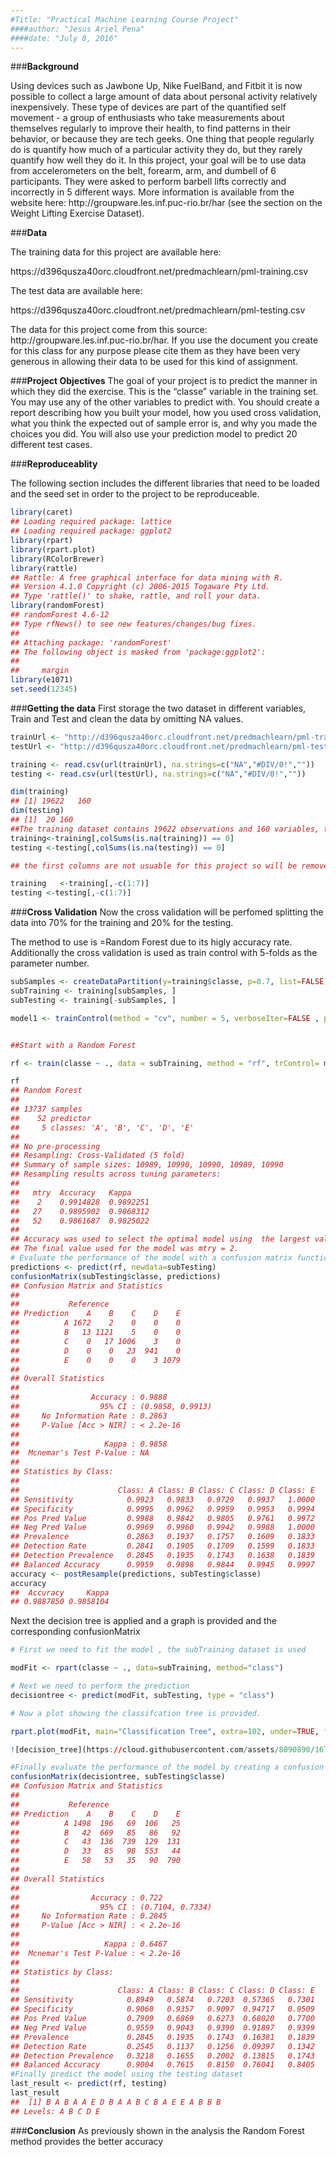 ---
#Title: "Practical Machine Learning Course Project"
####author: "Jesus Ariel Pena"
####date: "July 8, 2016"
---

###**Background**

Using devices such as Jawbone Up, Nike FuelBand, and Fitbit it is now possible to collect a large amount of data about personal activity relatively inexpensively. These type of devices are part of the quantified self movement - a group of enthusiasts who take measurements about themselves regularly to improve their health, to find patterns in their behavior, or because they are tech geeks. One thing that people regularly do is quantify how much of a particular activity they do, but they rarely quantify how well they do it. In this project, your goal will be to use data from accelerometers on the belt, forearm, arm, and dumbell of 6 participants. They were asked to perform barbell lifts correctly and incorrectly in 5 different ways. More information is available from the website here: http://groupware.les.inf.puc-rio.br/har (see the section on the Weight Lifting Exercise Dataset).

###**Data**

The training data for this project are available here:

https://d396qusza40orc.cloudfront.net/predmachlearn/pml-training.csv

The test data are available here:

https://d396qusza40orc.cloudfront.net/predmachlearn/pml-testing.csv


The data for this project come from this source: http://groupware.les.inf.puc-rio.br/har. If you use the document you create for this class for any purpose please cite them as they have been very generous in allowing their data to be used for this kind of assignment.

###**Project Objectives**
The goal of your project is to predict the manner in which they did the exercise. This is the "classe" variable in the training set. You may use any of the other variables to predict with. You should create a report describing how you built your model, how you used cross validation, what you think the expected out of sample error is, and why you made the choices you did. You will also use your prediction model to predict 20 different test cases. 

###**Reproduceablity**

The following section includes the different libraries that need to be loaded and the seed set in order to the project to be reproduceable.


```{r}
library(caret)
## Loading required package: lattice
## Loading required package: ggplot2
library(rpart)
library(rpart.plot)
library(RColorBrewer)
library(rattle)
## Rattle: A free graphical interface for data mining with R.
## Version 4.1.0 Copyright (c) 2006-2015 Togaware Pty Ltd.
## Type 'rattle()' to shake, rattle, and roll your data.
library(randomForest)
## randomForest 4.6-12
## Type rfNews() to see new features/changes/bug fixes.
## 
## Attaching package: 'randomForest'
## The following object is masked from 'package:ggplot2':
## 
##     margin
library(e1071)
set.seed(12345)
```

###**Getting the data**
First storage the two dataset in different variables, Train and Test and clean the data by omitting NA values. 

```{r}
trainUrl <- "http://d396qusza40orc.cloudfront.net/predmachlearn/pml-training.csv"
testUrl <- "http://d396qusza40orc.cloudfront.net/predmachlearn/pml-testing.csv"

training <- read.csv(url(trainUrl), na.strings=c("NA","#DIV/0!",""))
testing <- read.csv(url(testUrl), na.strings=c("NA","#DIV/0!",""))

dim(training)
## [1] 19622   160
dim(testing)
## [1]  20 160
##The training dataset contains 19622 observations and 160 variables, the testing dataset contains 20 observations and 160 variables
training<-training[,colSums(is.na(training)) == 0]
testing <-testing[,colSums(is.na(testing)) == 0]

## the first columns are not usuable for this project so will be removed 

training   <-training[,-c(1:7)]
testing <-testing[,-c(1:7)]


```

###**Cross Validation**
Now the cross validation will be perfomed splitting the data into 70% for the training and 20% for the testing.

The method to use is =Random Forest due to its higly accuracy rate. 
Additionally the cross validation is used as train control with 5-folds as the parameter number. 

```{r}
subSamples <- createDataPartition(y=training$classe, p=0.7, list=FALSE)
subTraining <- training[subSamples, ] 
subTesting <- training[-subSamples, ]

model1 <- trainControl(method = "cv", number = 5, verboseIter=FALSE , preProcOptions="pca", allowParallel=TRUE)


##Start with a Random Forest 

rf <- train(classe ~ ., data = subTraining, method = "rf", trControl= model1, ntree=200)

rf
## Random Forest 
## 
## 13737 samples
##    52 predictor
##     5 classes: 'A', 'B', 'C', 'D', 'E' 
## 
## No pre-processing
## Resampling: Cross-Validated (5 fold) 
## Summary of sample sizes: 10989, 10990, 10990, 10989, 10990 
## Resampling results across tuning parameters:
## 
##   mtry  Accuracy   Kappa    
##    2    0.9914828  0.9892251
##   27    0.9895902  0.9868312
##   52    0.9861687  0.9825022
## 
## Accuracy was used to select the optimal model using  the largest value.
## The final value used for the model was mtry = 2.
# Evaluate the performance of the model with a confusion matrix function and with the estimated accuracy.
predictions <- predict(rf, newdata=subTesting)
confusionMatrix(subTesting$classe, predictions)
## Confusion Matrix and Statistics
## 
##           Reference
## Prediction    A    B    C    D    E
##          A 1672    2    0    0    0
##          B   13 1121    5    0    0
##          C    0   17 1006    3    0
##          D    0    0   23  941    0
##          E    0    0    0    3 1079
## 
## Overall Statistics
##                                           
##                Accuracy : 0.9888          
##                  95% CI : (0.9858, 0.9913)
##     No Information Rate : 0.2863          
##     P-Value [Acc > NIR] : < 2.2e-16       
##                                           
##                   Kappa : 0.9858          
##  Mcnemar's Test P-Value : NA              
## 
## Statistics by Class:
## 
##                      Class: A Class: B Class: C Class: D Class: E
## Sensitivity            0.9923   0.9833   0.9729   0.9937   1.0000
## Specificity            0.9995   0.9962   0.9959   0.9953   0.9994
## Pos Pred Value         0.9988   0.9842   0.9805   0.9761   0.9972
## Neg Pred Value         0.9969   0.9960   0.9942   0.9988   1.0000
## Prevalence             0.2863   0.1937   0.1757   0.1609   0.1833
## Detection Rate         0.2841   0.1905   0.1709   0.1599   0.1833
## Detection Prevalence   0.2845   0.1935   0.1743   0.1638   0.1839
## Balanced Accuracy      0.9959   0.9898   0.9844   0.9945   0.9997
accuracy <- postResample(predictions, subTesting$classe)
accuracy
##  Accuracy     Kappa 
## 0.9887850 0.9858104

```
Next the decision tree  is applied and a graph is provided and the corresponding confusionMatrix

```{r}
# First we need to fit the model , the subTraining dataset is used

modFit <- rpart(classe ~ ., data=subTraining, method="class")

# Next we need to perform the prediction
decisiontree <- predict(modFit, subTesting, type = "class")

# Now a plot showing the classifcation tree is provided.

rpart.plot(modFit, main="Classification Tree", extra=102, under=TRUE, faclen=0)

![decision_tree](https://cloud.githubusercontent.com/assets/8090890/16705322/57a4fc34-454b-11e6-8434-1cf1fbcf0c6b.jpeg)

#Finally evaluate the performance of the model by creating a confusion matrix function.
confusionMatrix(decisiontree, subTesting$classe)
## Confusion Matrix and Statistics
## 
##           Reference
## Prediction    A    B    C    D    E
##          A 1498  196   69  106   25
##          B   42  669   85   86   92
##          C   43  136  739  129  131
##          D   33   85   98  553   44
##          E   58   53   35   90  790
## 
## Overall Statistics
##                                           
##                Accuracy : 0.722           
##                  95% CI : (0.7104, 0.7334)
##     No Information Rate : 0.2845          
##     P-Value [Acc > NIR] : < 2.2e-16       
##                                           
##                   Kappa : 0.6467          
##  Mcnemar's Test P-Value : < 2.2e-16       
## 
## Statistics by Class:
## 
##                      Class: A Class: B Class: C Class: D Class: E
## Sensitivity            0.8949   0.5874   0.7203  0.57365   0.7301
## Specificity            0.9060   0.9357   0.9097  0.94717   0.9509
## Pos Pred Value         0.7909   0.6869   0.6273  0.68020   0.7700
## Neg Pred Value         0.9559   0.9043   0.9390  0.91897   0.9399
## Prevalence             0.2845   0.1935   0.1743  0.16381   0.1839
## Detection Rate         0.2545   0.1137   0.1256  0.09397   0.1342
## Detection Prevalence   0.3218   0.1655   0.2002  0.13815   0.1743
## Balanced Accuracy      0.9004   0.7615   0.8150  0.76041   0.8405
#Finally predict the model using the testing dataset 
last_result <- predict(rf, testing)
last_result
##  [1] B A B A A E D B A A B C B A E E A B B B
## Levels: A B C D E


```

###**Conclusion**
As previously shown in the analysis the Random Forest  method provides the better accuracy 

